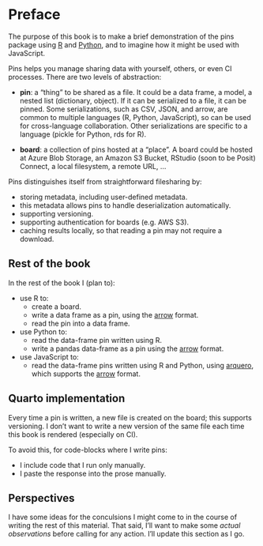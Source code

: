 # Preface {.unnumbered}

The purpose of this book is to make a brief demonstration of the pins package using [R](https://pins.rstudio.com/) and [Python](https://rstudio.github.io/pins-python/intro.html), and to imagine how it might be used with JavaScript.

Pins helps you manage sharing data with yourself, others, or even CI processes. There are two levels of abstraction:

 - **pin**: a "thing" to be shared as a file. It could be a data frame, a model, a nested list (dictionary, object). 
 If it can be serialized to a file, it can be pinned. Some serializations, such as CSV, JSON, and arrow, are common to multiple languages (R, Python, JavaScript), so can be used for cross-language collaboration. 
 Other serializations are specific to a language (pickle for Python, rds for R).
 
 - **board**: a collection of pins hosted at a "place". 
 A board could be hosted at Azure Blob Storage, an Amazon S3 Bucket, RStudio (soon to be Posit) Connect, a local filesystem, a remote URL, ...
 
Pins distinguishes itself from straightforward filesharing by:

 - storing metadata, including user-defined metadata.
 - this metadata allows pins to handle deserialization automatically.
 - supporting versioning.
 - supporting authentication for boards (e.g. AWS S3).
 - caching results locally, so that reading a pin may not require a download.

## Rest of the book

In the rest of the book I (plan to):

  - use R to:
    - create a board.
    - write a data frame as a pin, using the [arrow](https://arrow.apache.org/docs/r/) format.
    - read the pin into a data frame.
  - use Python to:
    - read the data-frame pin written using R.
    - write a pandas data-frame as a pin using the [arrow](https://arrow.apache.org/docs/python/) format.
  - use JavaScript to:
    - read the data-frame pins written using R and Python, using [arquero](https://uwdata.github.io/arquero/), which supports the [arrow](https://arrow.apache.org/docs/js/) format.
 
:::{.callout-note collapse="true"}
## Quarto implementation

Every time a pin is written, a new file is created on the board; this supports versioning.
I don't want to write a new version of the same file each time this book is rendered (especially on CI).

To avoid this, for code-blocks where I write pins:

 - I include code that I run only manually.
 - I paste the response into the prose manually.
::: 

## Perspectives

I have some ideas for the conculsions I might come to in the course of writing the rest of this material. 
That said, I'll want to make some *actual observations* before calling for any action.
I'll update this section as I go.


